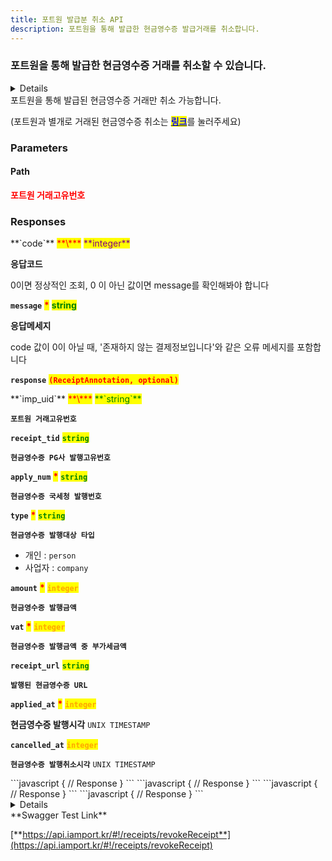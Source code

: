 ```yaml
---
title: 포트원 발급분 취소 API
description: 포트원을 통해 발급한 현금영수증 발급거래를 취소합니다.
---
```



### 포트원을 통해 발급한 현금영수증 거래를 취소할 수 있습니다.

<Details>
<p slot="summary"><strong>지원되는 PG사 확인하기</strong></p>

- **KG 이니시스**
- **NHN KCP**
- **핵토파이낸셜(구 세틀뱅크)**
- **NICE Payments**
- **키움페이(구 다우, 페이조아)**
- **토스페이먼츠 - 신모듈**
- **KSNET**
- **스마트로 - 신모듈**
- **웰컴페이먼츠**

</Details>

<Swagger method="delete" path="/receipts/{imp_uid}" baseUrl="https://api.iamport.kr" summary="발급된 현금영수증을 취소하는 API입니다">
<SwaggerDescription>
포트원을 통해 발급된 현금영수증 거래만 취소 가능합니다.

(포트원과 별개로 거래된 현금영수증 취소는 [<mark style="color:blue;">**링크**</mark>](api-3)를 눌러주세요)

</SwaggerDescription>

### Parameters

#### Path

<SwaggerParameter name="imp_uid" type="String" required="true">
<mark style="color:red;">

**포트원 거래고유번호**

</mark>

</SwaggerParameter>

### Responses

<SwaggerResponse status="200: OK" description="성공">
<Tabs>
<Tab title="ReceiptResponse">
**`code`** <mark style="color:red;">**\***</mark> <mark style="color:purple;">**integer**</mark>

**응답코드**

0이면 정상적인 조회, 0 이 아닌 값이면 message를 확인해봐야 합니다

**`message`** <mark style="color:red;">**\***</mark> <mark style="color:green;">**string**</mark>

**응답메세지**

code 값이 0이 아닐 때, '존재하지 않는 결제정보입니다'와 같은 오류 메세지를 포함합니다

**`response`** <mark style="color:red;">**`(ReceiptAnnotation, optional)`**</mark>

</Tab>
</Tabs>

<Tabs>
<Tab title="ReceiptAnnotation">
**`imp_uid`** <mark style="color:red;">**\***</mark> <mark style="color:green;">**`string`**</mark>

**`포트원 거래고유번호`**

**`receipt_tid`** <mark style="color:green;">**`string`**</mark>

**`현금영수증 PG사 발행고유번호`**

**`apply_num`** <mark style="color:red;">**\***</mark> <mark style="color:green;">**`string`**</mark>

**`현금영수증 국세청 발행번호`**

**`type`** <mark style="color:red;">**\***</mark> <mark style="color:green;">**`string`**</mark>

**`현금영수증 발행대상 타입`**

- 개인 : `person`
- 사업자 : `company`

**`amount`** <mark style="color:red;">**\***</mark> <mark style="color:orange;">**`integer`**</mark>

**`현금영수증 발행금액`**

**`vat`** <mark style="color:red;">**\***</mark> <mark style="color:orange;">**`integer`**</mark>

**`현금영수증 발행금액 중 부가세금액`**

**`receipt_url`** <mark style="color:green;">**`string`**</mark>

**`발행된 현금영수증 URL`**

**`applied_at`** <mark style="color:red;">**\***</mark> <mark style="color:orange;">**`integer`**</mark>

**현금영수증 발행시각** `UNIX TIMESTAMP`

**`cancelled_at`** <mark style="color:orange;">**`integer`**</mark>

**`현금영수증 발행취소시각`** `UNIX TIMESTAMP`

</Tab>
</Tabs>

</SwaggerResponse>

<SwaggerResponse status="400: Bad Request" description="포트원로 현금영수증이 발급된 적 없는 건에 대해서 발급취소 요청한 경우">
```javascript
{
    // Response
}
```

</SwaggerResponse>

<SwaggerResponse status="401: Unauthorized" description="인증 Token이 전달되지 않았거나 유효하지 않은 경우">
```javascript
{
    // Response
}
```

</SwaggerResponse>

<SwaggerResponse status="500: Internal Server Error" description="PG사로부터 현금영수증 발급취소 실패응답을 받은 경우">
```javascript
{
    // Response
}
```

</SwaggerResponse>

<SwaggerResponse status="501: Not Implemented" description="현재 포트원이 현금영수증 관련 지원하지 않는 PG사인 경우">
```javascript
{
    // Response
}
```

</SwaggerResponse>

</Swagger>

<Details>
<p slot="summary">Response Model Schema</p>

```json
{
  "code": 0,
  "message": "string",
  "response": {
    "imp_uid": "string",
    "receipt_tid": "string",
    "apply_num": "string",
    "type": "person",
    "amount": 0,
    "vat": 0,
    "receipt_url": "string",
    "applied_at": 0,
    "cancelled_at": 0
  }
}
```

</Details>

<Hint style="success">
**Swagger Test Link**

[**https://api.iamport.kr/#!/receipts/revokeReceipt**](https://api.iamport.kr/#!/receipts/revokeReceipt)

</Hint>
